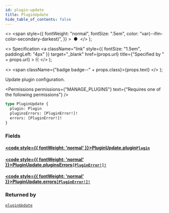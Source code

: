 ```yaml
---
id: plugin-update
title: PluginUpdate
hide_table_of_contents: false
---
```


  <>
    <span
      style={{
        fontWeight: "normal",
        fontSize: ".5em",
        color: "var(--ifm-color-secondary-darkest)",
      }}
    >
      &nbsp;●&nbsp;
    </span>
  </>
);

  <>
    Specification
    <a
      className="link"
      style={{ fontSize: "1.5em", paddingLeft: "4px" }}
      target="\_blank"
      href={props.url}
      title={"Specified by " + props.url}
    >
      ⎘
    </a>
  </>
);

  <>
    <span className={"badge badge--" + props.class}>{props.text}</span>
  </>
);

Update plugin configuration.

<Permissions
  permissions={"MANAGE_PLUGINS"}
  text={"Requires one of the following permissions"}
/>

```graphql
type PluginUpdate {
  plugin: Plugin
  pluginsErrors: [PluginError!]!
  errors: [PluginError!]!
}
```

### Fields

#### [<code style={{ fontWeight: 'normal' }}>PluginUpdate.<b>plugin</b></code>](#)<Bullet />[`Plugin`](../../../api-reference/miscellaneous/objects/plugin) <Badge class="secondary" text="object"/>

>

#### [<code style={{ fontWeight: 'normal' }}>PluginUpdate.<b>pluginsErrors</b></code>](#)<Bullet />[`[PluginError!]!`](../../../api-reference/miscellaneous/objects/plugin-error) <Badge class="secondary" text="non-null"/> <Badge class="secondary" text="object"/>

>

#### [<code style={{ fontWeight: 'normal' }}>PluginUpdate.<b>errors</b></code>](#)<Bullet />[`[PluginError!]!`](../../../api-reference/miscellaneous/objects/plugin-error) <Badge class="secondary" text="non-null"/> <Badge class="secondary" text="object"/>

>

### Returned by

[`pluginUpdate`](../../../api-reference/miscellaneous/mutations/plugin-update) <Badge class="secondary" text="mutation"/>

